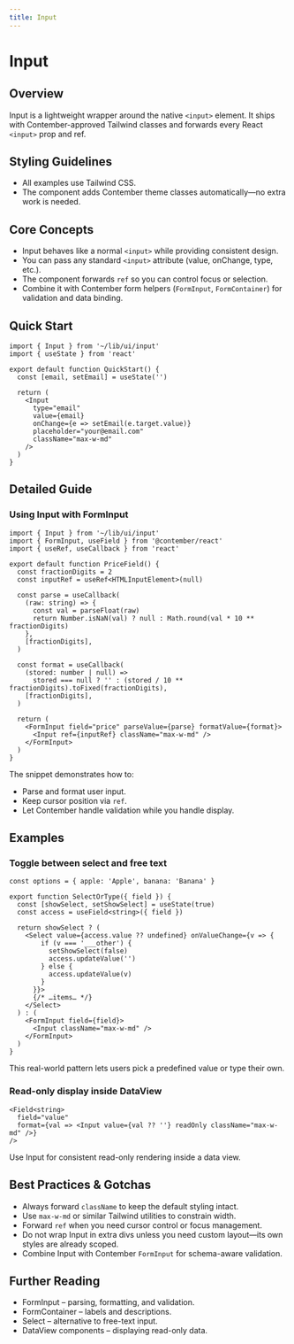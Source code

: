 ```yaml
---
title: Input
---
```


<!-- Edited by human: false -->
<!-- Examples count: 15 -->
<!-- Source examples: 0 -->
<!-- Playground examples: 5 -->
<!-- External examples: 10 -->
<!-- Import examples: 8 -->

# Input

## Overview
Input is a lightweight wrapper around the native `<input>` element.
It ships with Contember-approved Tailwind classes and forwards every React `<input>` prop and ref.

## Styling Guidelines
* All examples use Tailwind CSS.
* The component adds Contember theme classes automatically—no extra work is needed.

## Core Concepts
* Input behaves like a normal `<input>` while providing consistent design.
* You can pass any standard `<input>` attribute (value, onChange, type, etc.).
* The component forwards `ref` so you can control focus or selection.
* Combine it with Contember form helpers (`FormInput`, `FormContainer`) for validation and data binding.

## Quick Start
```tsx
import { Input } from '~/lib/ui/input'
import { useState } from 'react'

export default function QuickStart() {
  const [email, setEmail] = useState('')

  return (
    <Input
      type="email"
      value={email}
      onChange={e => setEmail(e.target.value)}
      placeholder="your@email.com"
      className="max-w-md"
    />
  )
}
```

## Detailed Guide
### Using Input with FormInput
```tsx
import { Input } from '~/lib/ui/input'
import { FormInput, useField } from '@contember/react'
import { useRef, useCallback } from 'react'

export default function PriceField() {
  const fractionDigits = 2
  const inputRef = useRef<HTMLInputElement>(null)

  const parse = useCallback(
    (raw: string) => {
      const val = parseFloat(raw)
      return Number.isNaN(val) ? null : Math.round(val * 10 ** fractionDigits)
    },
    [fractionDigits],
  )

  const format = useCallback(
    (stored: number | null) =>
      stored === null ? '' : (stored / 10 ** fractionDigits).toFixed(fractionDigits),
    [fractionDigits],
  )

  return (
    <FormInput field="price" parseValue={parse} formatValue={format}>
      <Input ref={inputRef} className="max-w-md" />
    </FormInput>
  )
}
```
The snippet demonstrates how to:
* Parse and format user input.
* Keep cursor position via `ref`.
* Let Contember handle validation while you handle display.

## Examples
### Toggle between select and free text
```tsx
const options = { apple: 'Apple', banana: 'Banana' }

export function SelectOrType({ field }) {
  const [showSelect, setShowSelect] = useState(true)
  const access = useField<string>({ field })

  return showSelect ? (
    <Select value={access.value ?? undefined} onValueChange={v => {
        if (v === '___other') {
          setShowSelect(false)
          access.updateValue('')
        } else {
          access.updateValue(v)
        }
      }}>
      {/* …items… */}
    </Select>
  ) : (
    <FormInput field={field}>
      <Input className="max-w-md" />
    </FormInput>
  )
}
```
This real-world pattern lets users pick a predefined value or type their own.

### Read-only display inside DataView
```tsx
<Field<string>
  field="value"
  format={val => <Input value={val ?? ''} readOnly className="max-w-md" />}
/>
```
Use Input for consistent read-only rendering inside a data view.

## Best Practices & Gotchas
* Always forward `className` to keep the default styling intact.
* Use `max-w-md` or similar Tailwind utilities to constrain width.
* Forward `ref` when you need cursor control or focus management.
* Do not wrap Input in extra divs unless you need custom layout—its own styles are already scoped.
* Combine Input with Contember `FormInput` for schema-aware validation.

## Further Reading
* FormInput – parsing, formatting, and validation.
* FormContainer – labels and descriptions.
* Select – alternative to free-text input.
* DataView components – displaying read-only data.

<!-- End of Generated Documentation -->
